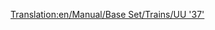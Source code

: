 [[Translation:en/Manual/Base Set/Trains/UU '37']]
{{nl/Manual/Base Set/Trains/Treinen|Naam=UU "37"
|Afbeelding=[[File:en/Manual/Base Set/Trains/Uu37.png]]
|Kosten=£19,921 ($39.842)
|Snelheid=144 km/h (90 mph)
|Gewicht=101 t
|Kracht= 1,750 hp (1.305 kW)
|Onderhoudskosten=£1,828 ($3.656)
|Ontworpen=1959
|Levensduur=20
|Capaciteit=N/A
|Omschrijving=
|Real-life=Dit is de herbenoemde versie van de [https://www.wikipedia.org/wiki/British Rail Class 37 British Rail Class 37 (EN)].
}}